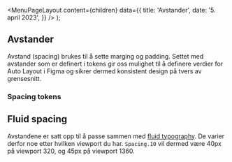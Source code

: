 
<Meta
  title='Avstander'
  description='Beskrivelse'
/>

  <MenuPageLayout
    content={children}
    data={{
      title: 'Avstander',
      date: '5. april 2023',
    }}
  />
);

## Avstander

Avstand (spacing) brukes til å sette marging og padding. Settet med avstander som er definert i tokens gir oss mulighet til å definere verdier for Auto Layout i Figma og sikrer dermed konsistent design på tvers av grensesnitt.

### Spacing tokens

<TokenList
  type='size'
  token='fds-spacing'
/>

## Fluid spacing

Avstandene er satt opp til å passe sammen med [fluid typography](/grunnleggende/designelementer/typografi). De varier derfor noe etter hvilken viewport du har. `Spacing.10` vil dermed være 40px på viewport 320, og 45px på viewport 1360.

<CodeSnippet
  children='"spacing": {
    "1": {
      "value": "{base_spacing}/16*{font-size.f0}",
      "type": "spacing",
      "description": "4px - 4.5px"
    },
    "2": {
      "value": "{base_spacing}*2/16*{font-size.f0}",
      "type": "spacing",
      "description": "8px - 9px"
    },
    "()...)"
    "10": {
      "value": "({base_spacing}*10/16)*{font-size.f0}",
      "type": "spacing",
      "description": "40px - 45px"
    },
    "12": {
      "value": "({base_spacing}*12/16)*{font-size.f0}",
      "type": "spacing",
      "description": "48px - 54px"
    },
  }'
  language='json'
/>
